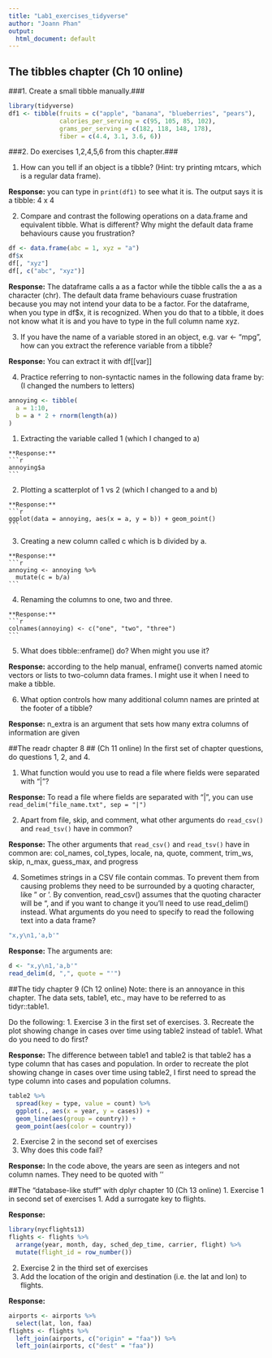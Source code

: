 ```yaml
---
title: "Lab1_exercises_tidyverse"
author: "Joann Phan"
output:
  html_document: default
---
```


## The tibbles chapter (Ch 10 online)

###1. Create a small tibble manually.###

```r
library(tidyverse)
df1 <- tibble(fruits = c("apple", "banana", "blueberries", "pears"),
              calories_per_serving = c(95, 105, 85, 102),
              grams_per_serving = c(182, 118, 148, 178),
              fiber = c(4.4, 3.1, 3.6, 6))
```

###2. Do exercises 1,2,4,5,6 from this chapter.###

1.  How can you tell if an object is a tibble? (Hint: try printing mtcars, which is a regular data frame).
  
  **Response:** you can type in ```print(df1)``` to see what it is. The output says it is a tibble: 4 x 4
      
2. Compare and contrast the following operations on a data.frame and equivalent tibble. What is different? Why might the default data frame behaviours cause you frustration?
```r
df <- data.frame(abc = 1, xyz = "a")
df$x
df[, "xyz"]
df[, c("abc", "xyz")]
```
  **Response:** The dataframe calls a as a factor while the tibble calls the a as a character (chr). The default data frame behaviours cuase frustration because you may not intend your data to be a factor. For the dataframe, when you type in df$x, it is recognized. When you do that to a tibble, it does not know what it is and you have to type in the full column name xyz. 

3. If you have the name of a variable stored in an object, e.g. var <- "mpg", how can you extract the reference variable from a tibble?
  
  **Response:** You can extract it with df[[var]]
  
4. Practice referring to non-syntactic names in the following data frame by: (I changed the numbers to letters)
```r
annoying <- tibble(
  a = 1:10,
  b = a * 2 + rnorm(length(a))
)
```
  1. Extracting the variable called 1 (which I changed to a)
    
    **Response:**
    ```r
    annoying$a
    ```

  2. Plotting a scatterplot of 1 vs 2 (which I changed to a and b)
    
    **Response:**
    ```r
    ggplot(data = annoying, aes(x = a, y = b)) + geom_point()
    ```

  
  3. Creating a new column called c which is b divided by a.
    
    **Response:**
    ```r
    annoying <- annoying %>% 
      mutate(c = b/a)
    ```

  4. Renaming the columns to one, two and three.
    
    **Response:**
    ```r
    colnames(annoying) <- c("one", "two", "three")
    ```

5. What does tibble::enframe() do? When might you use it?
  
  **Response:** according to the help manual, enframe() converts named atomic vectors or lists to two-column data frames. I might use it when I need to make a tibble. 

6. What option controls how many additional column names are printed at the footer of a tibble?
  
  **Response:** n_extra is an argument that sets how many extra columns of information are given

##The readr chapter 8 ## (Ch 11 online)
In the first set of chapter questions, do questions 1, 2, and 4.

1. What function would you use to read a file where fields were separated with “|”?
  
  **Response:** To read a file where fields are separated with "|", you can use ```read_delim("file_name.txt", sep = "|")```

2. Apart from file, skip, and comment, what other arguments do ```read_csv()``` and ```read_tsv()``` have in common?
  
  **Response:** The other arguments that ```read_csv()``` and ```read_tsv()``` have in common are: col_names, col_types, locale, na, quote, comment, trim_ws, skip, n_max, guess_max, and progress

4. Sometimes strings in a CSV file contain commas. To prevent them from causing problems they need to be surrounded by a quoting character, like " or '. By convention, read_csv() assumes that the quoting character will be ", and if you want to change it you’ll need to use read_delim() instead. What arguments do you need to specify to read the following text into a data frame? 

```r
"x,y\n1,'a,b'"
```

  **Response:** The arguments are:
```r
d <- "x,y\n1,'a,b'"
read_delim(d, ",", quote = "'")
```
  
##The tidy chapter 9 (Ch 12 online)
Note: there is an annoyance in this chapter. The data sets, table1, etc., may have to be referred to as tidyr::table1.

Do the following:
1. Exercise 3 in the first set of exercises.
3. Recreate the plot showing change in cases over time using table2 instead of table1. What do you need to do first?
  
  **Response:** The difference between table1 and table2 is that table2 has a type column that has cases and population. In order to recreate the plot showing change in cases over time using table2, I first need to spread the type column into cases and population columns. 
```r
table2 %>%
  spread(key = type, value = count) %>%
  ggplot(., aes(x = year, y = cases)) +
  geom_line(aes(group = country)) +
  geom_point(aes(color = country))
```

2. Exercise 2 in the second set of exercises
2. Why does this code fail?
  
  **Response:** In the code above, the years are seen as integers and not column names. They need to be quoted with ''

##The “database-like stuff” with dplyr chapter 10 (Ch 13 online)
1. Exercise 1 in second set of exercises
1. Add a surrogate key to flights.

  **Response:** 
```r
library(nycflights13)
flights <- flights %>%
  arrange(year, month, day, sched_dep_time, carrier, flight) %>%
  mutate(flight_id = row_number())
```

2. Exercise 2 in the third set of exercises
2. Add the location of the origin and destination (i.e. the lat and lon) to flights.

  **Response:**
```r
airports <- airports %>%
  select(lat, lon, faa)
flights <- flights %>%
  left_join(airports, c("origin" = "faa")) %>%
  left_join(airports, c("dest" = "faa"))
```
  